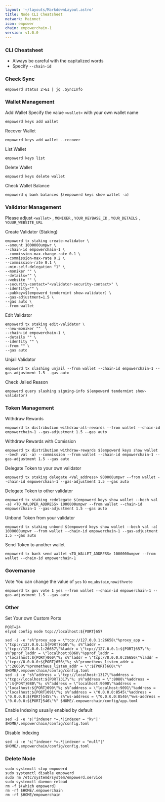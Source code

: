 ```yaml
---
layout: '~/layouts/MarkdownLayout.astro'
title: Node CLI Cheatsheet
network: Mainnet
icon: empower
chain: empowerchain-1
version: v1.0.0
---
```


### CLI Cheatsheet
- Always be careful with the capitalized words
- Specify `--chain-id`

### Check Sync
```
empowerd status 2>&1 | jq .SyncInfo
```

### Wallet Management

Add Wallet
Specify the value `<wallet>` with your own wallet name

```
empowerd keys add wallet
```

Recover Wallet
```
empowerd keys add wallet --recover
```

List Wallet
```
empowerd keys list
```

Delete Wallet
```
empowerd keys delete wallet
```

Check Wallet Balance
```
empowerd q bank balances $(empowerd keys show wallet -a)
```

### Validator Management

Please adjust `<wallet>` , `MONIKER` , `YOUR_KEYBASE_ID` , `YOUR_DETAILS` , `YOUUR_WEBSITE_URL`

Create Validator (Staking)
```
empowerd tx staking create-validator \
--amount 1000000umpwr \
--chain-id empowerchain-1 \
--commission-max-change-rate 0.1 \
--commission-max-rate 0.2 \
--commission-rate 0.1 \
--min-self-delegation "1" \
--moniker "" \
--details="" \
--website "" \
--security-contact="<validator-security-contact>" \
--identity="" \
--pubkey=$(empowerd tendermint show-validator) \
--gas-adjustment=1.5 \
--gas auto \
--from wallet
```

Edit Validator
```
empowerd tx staking edit-validator \
--new-moniker ""  \
--chain-id empowerchain-1 \
--details "" \
--identity "" \
--from "" \
--gas auto
```


Unjail Validator
```
empowerd tx slashing unjail --from wallet --chain-id empowerchain-1 --gas-adjustment 1.5 --gas auto
```

Check Jailed Reason
```
empowerd query slashing signing-info $(empowerd tendermint show-validator)
```

### Token Management

Withdraw Rewards
```
empowerd tx distribution withdraw-all-rewards --from wallet --chain-id empowerchain-1 --gas-adjustment 1.5 --gas auto
```

Withdraw Rewards with Comission
```
empowerd tx distribution withdraw-rewards $(empowerd keys show wallet --bech val -a) --commission --from wallet --chain-id empowerchain-1 --gas-adjustment 1.5 --gas auto
```

Delegate Token to your own validator
```
empowerd tx staking delegate <Val_address> 900000umpwr --from wallet --chain-id empowerchain-1 --gas-adjustment 1.5 --gas auto
```

Delegate Token to other validator
```
empowerd tx staking redelegate $(empowerd keys show wallet --bech val -a) <TO_VALOPER_ADDRESS> 1000000umpwr --from wallet --chain-id empowerchain-1 --gas-adjustment 1.5 --gas auto
```

Unbond Token from your validator
```
empowerd tx staking unbond $(empowerd keys show wallet --bech val -a) 1000000umpwr --from wallet --chain-id empowerchain-1 --gas-adjustment 1.5 --gas auto
```

Send Token to another wallet
```
empowerd tx bank send wallet <TO_WALLET_ADDRESS> 1000000umpwr --from wallet --chain-id empowerchain-1
```

### Governance 

Vote
You can change the value of `yes` to `no`,`abstain`,`nowithveto`

```
empowerd tx gov vote 1 yes --from wallet --chain-id empowerchain-1 --gas-adjustment 1.5 --gas auto
```

### Other

Set Your own Custom Ports

```
PORT=24
elysd config node tcp://localhost:${PORT}657
```
```
sed -i -e "s%^proxy_app = \"tcp://127.0.0.1:26658\"%proxy_app = \"tcp://127.0.0.1:${PORT}658\"%; s%^laddr = \"tcp://127.0.0.1:26657\"%laddr = \"tcp://127.0.0.1:${PORT}657\"%; s%^pprof_laddr = \"localhost:6060\"%pprof_laddr = \"localhost:${PORT}060\"%; s%^laddr = \"tcp://0.0.0.0:26656\"%laddr = \"tcp://0.0.0.0:${PORT}656\"%; s%^prometheus_listen_addr = \":26660\"%prometheus_listen_addr = \":${PORT}660\"%" $HOME/.empowerchain/config/config.toml
sed -i -e "s%^address = \"tcp://localhost:1317\"%address = \"tcp://localhost:${PORT}317\"%; s%^address = \":8080\"%address = \":${PORT}080\"%; s%^address = \"localhost:9090\"%address = \"localhost:${PORT}090\"%; s%^address = \"localhost:9091\"%address = \"localhost:${PORT}091\"%; s%^address = \"0.0.0.0:8545\"%address = \"0.0.0.0:${PORT}545\"%; s%^ws-address = \"0.0.0.0:8546\"%ws-address = \"0.0.0.0:${PORT}546\"%" $HOME/.empowerchain/config/app.toml
```

Enable Indexing usually enabled by default
```
sed -i -e 's|^indexer *=.*|indexer = "kv"|' $HOME/.empowerchain/config/config.toml
```

Disable Indexing
```
sed -i -e 's|^indexer *=.*|indexer = "null"|' $HOME/.empowerchain/config/config.toml
```

### Delete Node
```
sudo systemctl stop empowerd
sudo systemctl disable empowerd
sudo rm /etc/systemd/system/empowerd.service
sudo systemctl daemon-reload
rm -f $(which empowerd)
rm -rf $HOME/.empowerchain
rm -rf $HOME/empowerchain
```
